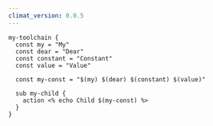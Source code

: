 ```yaml
---
climat_version: 0.0.5
---
```

```clidsl title="interpolation.cli"
my-toolchain {
  const my = "My"
  const dear = "Dear"
  const constant = "Constant"
  const value = "Value"

  const my-const = "$(my) $(dear) $(constant) $(value)"
  
  sub my-child {
    action <% echo Child $(my-const) %>
  }
}
```